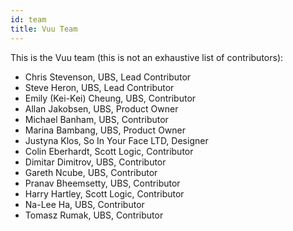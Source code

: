 ---
id: team
title: Vuu Team
---

This is the Vuu team (this is not an exhaustive list of contributors):

- Chris Stevenson, UBS, Lead Contributor
- Steve Heron, UBS, Lead Contributor
- Emily (Kei-Kei) Cheung, UBS, Contributor
- Allan Jakobsen, UBS, Product Owner
- Michael Banham, UBS, Contributor
- Marina Bambang, UBS, Product Owner
- Justyna Klos, So In Your Face LTD, Designer
- Colin Eberhardt, Scott Logic, Contributor
- Dimitar Dimitrov, UBS, Contributor
- Gareth Ncube, UBS, Contributor
- Pranav Bheemsetty, UBS, Contributor
- Harry Hartley, Scott Logic, Contributor
- Na-Lee Ha, UBS, Contributor
- Tomasz Rumak, UBS, Contributor
